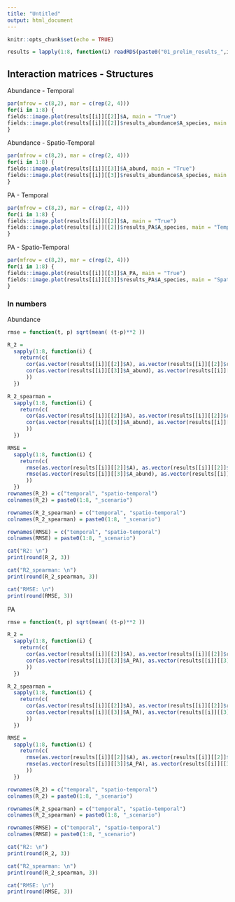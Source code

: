 ```yaml
---
title: "Untitled"
output: html_document
---
```


```r
knitr::opts_chunk$set(echo = TRUE)
```

```r
results = lapply(1:8, function(i) readRDS(paste0("01_prelim_results_",i,".RDS")))
```


## Interaction matrices - Structures

Abundance - Temporal
```r
par(mfrow = c(8,2), mar = c(rep(2, 4)))
for(i in 1:8) {
fields::image.plot(results[[i]][[2]]$A, main = "True")
fields::image.plot(results[[i]][[2]]$results_abundance$A_species, main = "Temporal")
}
```

Abundance - Spatio-Temporal
```r
par(mfrow = c(8,2), mar = c(rep(2, 4)))
for(i in 1:8) {
fields::image.plot(results[[i]][[3]]$A_abund, main = "True")
fields::image.plot(results[[i]][[3]]$results_abundance$A_species, main = "Spatio-temporal")
}
```



PA - Temporal
```r
par(mfrow = c(8,2), mar = c(rep(2, 4)))
for(i in 1:8) {
fields::image.plot(results[[i]][[2]]$A, main = "True")
fields::image.plot(results[[i]][[2]]$results_PA$A_species, main = "Temporal")
}
```

PA - Spatio-Temporal
```r
par(mfrow = c(8,2), mar = c(rep(2, 4)))
for(i in 1:8) {
fields::image.plot(results[[i]][[3]]$A_PA, main = "True")
fields::image.plot(results[[i]][[3]]$results_PA$A_species, main = "Spatio-temporal")
}
```



### In numbers
Abundance
```r
rmse = function(t, p) sqrt(mean( (t-p)**2 ))

R_2 = 
  sapply(1:8, function(i) {
    return(c(
      cor(as.vector(results[[i]][[2]]$A), as.vector(results[[i]][[2]]$results_abundance$A_species)),
      cor(as.vector(results[[i]][[3]]$A_abund), as.vector(results[[i]][[3]]$results_abundance$A_species))
      ))
  })

R_2_spearman = 
  sapply(1:8, function(i) {
    return(c(
      cor(as.vector(results[[i]][[2]]$A), as.vector(results[[i]][[2]]$results_abundance$A_species), method = "spearman"),
      cor(as.vector(results[[i]][[3]]$A_abund), as.vector(results[[i]][[3]]$results_abundance$A_species), method = "spearman")
      ))
  })

```

```r
RMSE = 
  sapply(1:8, function(i) {
    return(c(
      rmse(as.vector(results[[i]][[2]]$A), as.vector(results[[i]][[2]]$results_abundance$A_species)),
      rmse(as.vector(results[[i]][[3]]$A_abund), as.vector(results[[i]][[3]]$results_abundance$A_species))
      ))
  })
rownames(R_2) = c("temporal", "spatio-temporal")
colnames(R_2) = paste0(1:8, "_scenario")

rownames(R_2_spearman) = c("temporal", "spatio-temporal")
colnames(R_2_spearman) = paste0(1:8, "_scenario")

rownames(RMSE) = c("temporal", "spatio-temporal")
colnames(RMSE) = paste0(1:8, "_scenario")

cat("R2: \n")
print(round(R_2, 3))

cat("R2_spearman: \n")
print(round(R_2_spearman, 3))

cat("RMSE: \n")
print(round(RMSE, 3))
```


PA
```r
rmse = function(t, p) sqrt(mean( (t-p)**2 ))

R_2 = 
  sapply(1:8, function(i) {
    return(c(
      cor(as.vector(results[[i]][[2]]$A), as.vector(results[[i]][[2]]$results_PA$A_species)),
      cor(as.vector(results[[i]][[3]]$A_PA), as.vector(results[[i]][[3]]$results_PA$A_species))
      ))
  })

R_2_spearman = 
  sapply(1:8, function(i) {
    return(c(
      cor(as.vector(results[[i]][[2]]$A), as.vector(results[[i]][[2]]$results_PA$A_species), method = "spearman"),
      cor(as.vector(results[[i]][[3]]$A_PA), as.vector(results[[i]][[3]]$results_PA$A_species), method = "spearman")
      ))
  })

RMSE = 
  sapply(1:8, function(i) {
    return(c(
      rmse(as.vector(results[[i]][[2]]$A), as.vector(results[[i]][[2]]$results_PA$A_species)),
      rmse(as.vector(results[[i]][[3]]$A_PA), as.vector(results[[i]][[3]]$results_PA$A_species))
      ))
  })

```

```r
rownames(R_2) = c("temporal", "spatio-temporal")
colnames(R_2) = paste0(1:8, "_scenario")

rownames(R_2_spearman) = c("temporal", "spatio-temporal")
colnames(R_2_spearman) = paste0(1:8, "_scenario")

rownames(RMSE) = c("temporal", "spatio-temporal")
colnames(RMSE) = paste0(1:8, "_scenario")

cat("R2: \n")
print(round(R_2, 3))

cat("R2_spearman: \n")
print(round(R_2_spearman, 3))

cat("RMSE: \n")
print(round(RMSE, 3))
```

